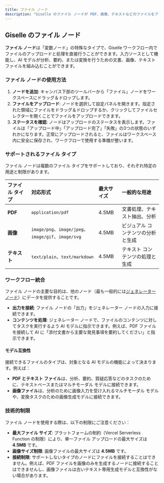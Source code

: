 ```yaml
---
title: ファイル ノード
description: "Giselle のファイル ノードが PDF、画像、テキストなどのファイルをアップロードし、AI ワークフローの入力として使用する方法を学びます。"
---
```


## Giselle のファイル ノード

**ファイル ノード**は「変数ノード」の特殊なタイプで、Giselle ワークフロー内でファイルのアップロードと処理を直接行うことができます。入力ソースとして機能し、AI モデルが分析、要約、または変換を行うための文書、画像、テキストファイルを組み込むことができます。

### ファイル ノードの使用方法

1.  **ノードを追加**: キャンバス下部のツールバーから「ファイル」ノードをワークスペースにドラッグ＆ドロップします。
2.  **ファイルをアップロード**: ノードを選択して設定パネルを開きます。指定された領域にファイルをドラッグ＆ドロップするか、クリックしてファイルセレクターを開くことでファイルをアップロードできます。
3.  **ステータスを確認**: ノードはアップロードのステータスを表示します。ファイルは「アップロード中」「アップロード完了」「失敗」の3つの状態のいずれかになります。正常にアップロードされると、ファイルはワークスペース内に安全に保存され、ワークフローで使用する準備が整います。

### サポートされるファイル タイプ

ファイル ノードは複数のファイル タイプをサポートしており、それぞれ特定の用途と制限があります。

| ファイル タイプ | 対応形式 | 最大サイズ | 一般的な用途 |
| :-------- | :-------------------------------- | :------- | :--------------------------------------------- |
| **PDF** | `application/pdf` | 4.5MB | 文書処理、テキスト抽出、分析 |
| **画像** | `image/png`、`image/jpeg`、`image/gif`、`image/svg` | 4.5MB | ビジュアル コンテンツの分析と生成 |
| **テキスト** | `text/plain`、`text/markdown` | 4.5MB | テキスト コンテンツの処理と生成 |

### ワークフロー統合

ファイル ノードの主要な目的は、他のノード（最も一般的には[ジェネレーター ノード](/glossary/generator-node)）にデータを提供することです。

*   **出力を接続**: ファイル ノードの「出力」をジェネレーター ノードの入力に接続できます。
*   **コンテンツを処理**: ジェネレーター ノードで、ファイルのコンテンツに対してタスクを実行するよう AI モデルに指示できます。例えば、PDF ファイルを接続して AI に「添付文書から主要な発見事項を要約してください」と指示できます。

#### モデル互換性

接続できるファイルのタイプは、対象となる AI モデルの機能によって決まります。例えば：

*   **PDF とテキスト ファイル**は、分析、要約、質疑応答などのタスクのために、テキストベースまたはマルチモーダル モデルに接続できます。
*   **画像ファイル**は、分析のために画像入力を受け入れるマルチモーダル モデルや、変換タスクのための画像生成モデルに接続できます。

### 技術的制限

ファイル ノードを使用する際は、以下の制限にご注意ください：

*   **最大ファイル サイズ**: プラットフォームの制約（Vercel Serverless Function の制限）により、単一ファイル アップロードの最大サイズは **4.5MB** です。
*   **画像サイズ制限**: 画像ファイルの最大サイズは **4.5MB** です。
*   **接続制限**: サポートしないタイプのノードにファイルを接続することはできません。例えば、PDF ファイルを画像のみを生成するノードに接続することはできませんし、画像ファイルは古いテキスト専用生成モデルと互換性がない場合があります。
